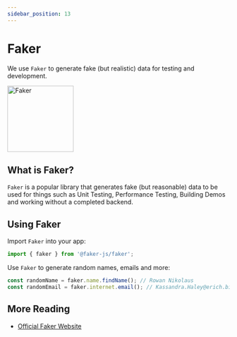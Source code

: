 ```yaml
---
sidebar_position: 13
---
```



# Faker

We use `Faker` to generate fake (but realistic) data for testing and development.

<img src={Faker} width="150px" alt="Faker" />

## What is Faker?

`Faker` is a popular library that generates fake (but reasonable) data to be used for things such as Unit Testing,
Performance Testing, Building Demos and working without a completed backend.

## Using Faker

Import `Faker` into your app:

```ts
import { faker } from '@faker-js/faker';
```

Use `Faker` to generate random names, emails and more:

```ts
const randomName = faker.name.findName(); // Rowan Nikolaus
const randomEmail = faker.internet.email(); // Kassandra.Haley@erich.biz
```

## More Reading

-   [Official Faker Website](https://fakerjs.dev/)

